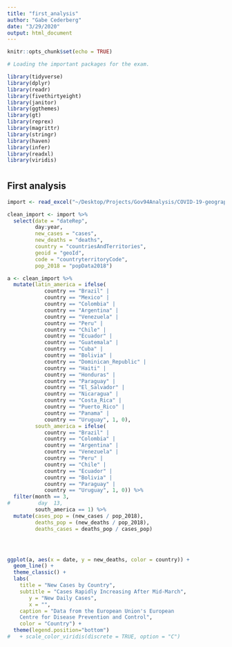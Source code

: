 ```yaml
---
title: "first_analysis"
author: "Gabe Cederberg"
date: "3/29/2020"
output: html_document
---
```


```r
knitr::opts_chunk$set(echo = TRUE)

# Loading the important packages for the exam.

library(tidyverse)
library(dplyr)
library(readr)
library(fivethirtyeight)
library(janitor)
library(ggthemes)
library(gt)
library(reprex)
library(magrittr)
library(stringr)
library(haven)
library(infer)
library(readxl)
library(viridis)  

```

# {.tabset}

## First analysis

```r

import <- read_excel("~/Desktop/Projects/Gov94Analysis/COVID-19-geographic-disbtribution-worldwide-2020-03-29.xlsx")

clean_import <- import %>% 
  select(date = "dateRep",
         day:year,
         new_cases = "cases",
         new_deaths = "deaths",
         country = "countriesAndTerritories",
         geoid = "geoId",
         code = "countryterritoryCode",
         pop_2018 = "popData2018")


```

```r
a <- clean_import %>% 
  mutate(latin_america = ifelse(
            country == "Brazil" |
            country == "Mexico" |
            country == "Colombia" |
            country == "Argentina" |
            country == "Venezuela" |
            country == "Peru" |
            country == "Chile" | 
            country == "Ecuador" |
            country == "Guatemala" |
            country == "Cuba" |
            country == "Bolivia" |
            country == "Dominican_Republic" |
            country == "Haiti" |
            country == "Honduras" |
            country == "Paraguay" |
            country == "El_Salvador" |
            country == "Nicaragua" |
            country == "Costa_Rica" |
            country == "Puerto_Rico" |
            country == "Panama" |
            country == "Uruguay", 1, 0),
         south_america = ifelse(
            country == "Brazil" |
            country == "Colombia" |
            country == "Argentina" |
            country == "Venezuela" |
            country == "Peru" |
            country == "Chile" | 
            country == "Ecuador" |
            country == "Bolivia" |
            country == "Paraguay" |
            country == "Uruguay", 1, 0)) %>% 
  filter(month == 3,
#         day  13,
         south_america == 1) %>% 
  mutate(cases_pop = (new_cases / pop_2018),
         deaths_pop = (new_deaths / pop_2018),
         deaths_cases = deaths_pop / cases_pop)




ggplot(a, aes(x = date, y = new_deaths, color = country)) +
  geom_line() +
  theme_classic() +
  labs(
    title = "New Cases by Country",
    subtitle = "Cases Rapidly Increasing After Mid-March",
       y = "New Daily Cases",
       x = "",
    caption = "Data from the European Union's European 
    Centre for Disease Prevention and Control",
    color = "Country") +
  theme(legend.position="bottom") 
#   + scale_color_viridis(discrete = TRUE, option = "C")
  
```

